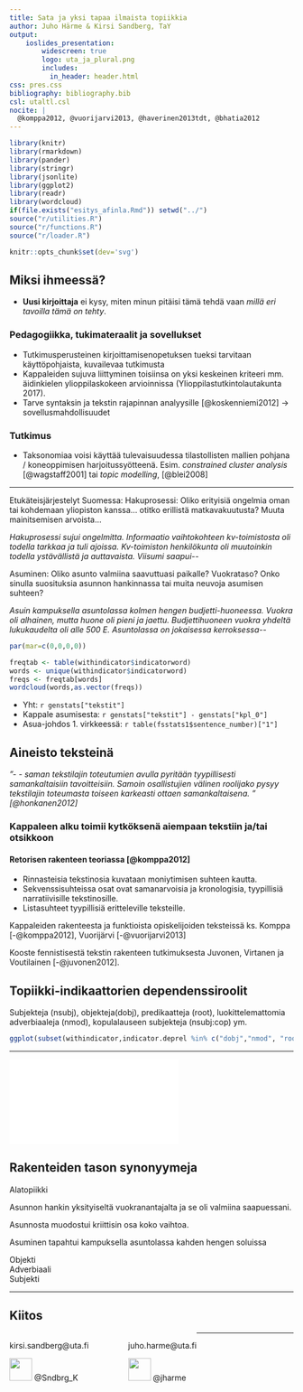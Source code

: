 ```yaml
---
title: Sata ja yksi tapaa ilmaista topiikkia
author: Juho Härme & Kirsi Sandberg, TaY
output:
    ioslides_presentation:
        widescreen: true
        logo: uta_ja_plural.png
        includes:
          in_header: header.html
css: pres.css
bibliography: bibliography.bib
csl: utaltl.csl
nocite: |
  @komppa2012, @vuorijarvi2013, @haverinen2013tdt, @bhatia2012
---
```



```r
library(knitr)
library(rmarkdown)
library(pander)
library(stringr)
library(jsonlite)
library(ggplot2)
library(readr)
library(wordcloud)
if(file.exists("esitys_afinla.Rmd")) setwd("../")
source("r/utilities.R")
source("r/functions.R")
source("r/loader.R")

knitr::opts_chunk$set(dev='svg')

```


## Miksi ihmeessä? {.smaller}

-  **Uusi kirjoittaja** ei kysy, miten minun pitäisi tämä tehdä vaan *millä eri
tavoilla tämä on tehty*.

### Pedagogiikka, tukimateraalit ja sovellukset

-  Tutkimusperusteinen kirjoittamisenopetuksen tueksi tarvitaan
  käyttöpohjaista, kuvailevaa tutkimusta
-  Kappaleiden sujuva liittyminen toisiinsa on yksi keskeinen kriteeri mm.
  äidinkielen ylioppilaskokeen arvioinnissa (Ylioppilastutkintolautakunta
  2017).
-  Tarve syntaksin ja tekstin rajapinnan analyysille [@koskenniemi2012]
  -> sovellusmahdollisuudet

### Tutkimus

-  Taksonomiaa voisi käyttää tulevaisuudessa tilastollisten mallien pohjana /
  koneoppimisen harjoitussyötteenä. Esim. *constrained cluster analysis*
  [@wagstaff2001]  tai  *topic modelling*, [@blei2008]


--- 

<article class="build columncontainer smaller">

Etukäteisjärjestelyt Suomessa: Hakuprosessi: Oliko erityisiä ongelmia oman tai kohdemaan yliopiston kanssa… otitko erillistä matkavakuutusta? Muuta mainitsemisen arvoista...

*Hakuprosessi sujui ongelmitta. Informaatio vaihtokohteen kv-toimistosta oli todella tarkkaa ja tuli ajoissa. Kv-toimiston henkilökunta oli muutoinkin todella ystävällistä ja auttavaista. Viisumi saapui\-\-*

</article>

<article class="build columncontainer smaller">

Asuminen: Oliko asunto valmiina saavuttuasi paikalle? Vuokrataso? Onko sinulla suosituksia asunnon hankinnassa tai muita neuvoja asumisen suhteen?

*Asuin kampuksella asuntolassa kolmen hengen budjetti-huoneessa. Vuokra oli alhainen, mutta huone oli pieni ja jaettu. Budjettihuoneen vuokra yhdeltä lukukaudelta oli alle 500 E. Asuntolassa on jokaisessa kerroksessa\-\-*

</article>


<div class="build columncontainer smaller">

```r
par(mar=c(0,0,0,0))

freqtab <- table(withindicator$indicatorword)
words <- unique(withindicator$indicatorword)
freqs <- freqtab[words]
wordcloud(words,as.vector(freqs))

```

- Yht: `r genstats["tekstit"]`
- Kappale asumisesta:   `r genstats["tekstit"] - genstats["kpl_0"]`  
- Asua-johdos 1. virkkeessä:  `r table(fsstats1$sentence_number)["1"]` 

</div>

## Aineisto teksteinä {.build}

*”- - saman tekstilajin toteutumien avulla pyritään tyypillisesti samankaltaisiin tavoitteisiin. Samoin osallistujien välinen roolijako pysyy tekstilajin toteumasta toiseen karkeasti ottaen samankaltaisena. ” [@honkanen2012]*

### Kappaleen alku toimii kytköksenä aiempaan tekstiin ja/tai otsikkoon 

#### Retorisen rakenteen teoriassa [@komppa2012]

- Rinnasteisia tekstinosia kuvataan moniytimisen suhteen kautta.
- Sekvenssisuhteissa osat ovat samanarvoisia ja kronologisia, tyypillisiä narratiivisille tekstinosille. 
- Listasuhteet tyypillisiä eritteleville teksteille.

<div class="additional-text">

Kappaleiden rakenteesta ja funktioista opiskelijoiden teksteissä ks. Komppa [-@komppa2012], Vuorijärvi [-@vuorijarvi2013] 

Kooste fennistisestä tekstin rakenteen tutkimuksesta Juvonen, Virtanen ja Voutilainen [-@juvonen2012].

</div>



## Topiikki-indikaattorien dependenssiroolit  



<div class="build">

Subjekteja (nsubj), objekteja(dobj), predikaatteja (root), luokittelemattomia adverbiaaleja (nmod), kopulalauseen subjekteja (nsubj:cop)  ym.

```r

ggplot(subset(withindicator,indicator.deprel %in% c("dobj","nmod", "root", "nsubj")),aes(x=indicator.deprel)) + geom_bar() + coord_flip() + theme_minimal() + theme(axis.title.y=element_text(size=0),axis.title.x=element_text(size=0), text=element_text(size=40),plot.margin=unit(c(2,2,2,2),"cm"))

```

</div>


---

<!-- TÄSSÄ ON PUU -->

<embed type="image/svg+xml" src="tree1.svg" id="my-embed"/>

<script src="svg-pan-zoom.min.js"></script>
<script>
document.getElementById('my-embed').addEventListener('load', function(){
  // Will get called after embed element was loaded
  svgPanZoom(document.getElementById('my-embed')); 
})


document.addEventListener('DOMContentLoaded', function() {
    document.querySelector("#refs").parentElement.className = "smaller";
    var total = $("slide:eq(0)").attr("data-total-slides")*1;
    //Siirrä lähteet viimeiseksi
    //$("slide:eq("+(total-1)+")").prependTo($("slide:eq("+(total-2)+")"));
}, false);

</script>


<!-- PUUDIA loppuu -->


## Rakenteiden tason synonyymeja

<article class="chartcolumn_chart smaller synonm_chart build">


<div class="vertcont">

<div class="node vert chart-1 parent">Alatopiikki</div>

</div>

<div class="build">

<div class="node child chart-border">
Asunnon hankin yksityiseltä vuokranantajalta ja se
oli valmiina saapuessani.
</div>

<div class="node child chart-border">
Asunnosta muodostui kriittisin osa koko vaihtoa.
</div>

<div class="node child chart-border">
Asuminen tapahtui kampuksella asuntolassa kahden
hengen soluissa
</div>

</div>

<div class="build">

<div class="node chart-1 grandchild">Objekti</div>

<div class="node chart-1 grandchild">Adverbiaali</div>

<div class="node chart-1 grandchild">Subjekti</div>

</div>


</article>



---


<script>

$(".synonm_chart .parent").click(function(){
    $(".synonm_chart .parent").connections({"to":".synonm_chart .child","class":"bgconnection"});
});

$(".synonm_chart .child").click(function(){
    $(".synonm_chart .child").each(function(){
        $(this).connections({"to":".synonm_chart .grandchild:eq("+$(this).index()+")","class":"bgconnection"});
    })
});

$(".synonm_chart .grandchild").click(function(){
    $(".synonm_chart .parent, .synonm_chart .child").connections("remove");
});

</script>



## Kiitos

<div style="float:left;margin-right:5em;">

kirsi.sandberg@uta.fi

<div>
<span><img src="social-twitter-icon.png" width="40px"></span>
<span>\@Sndbrg_K</span>
</div>

</div>


<div style="float:left">

juho.harme@uta.fi

<span><img src="social-twitter-icon.png" width="40px"></span>
<span>\@jharme</span>

</div>

---

